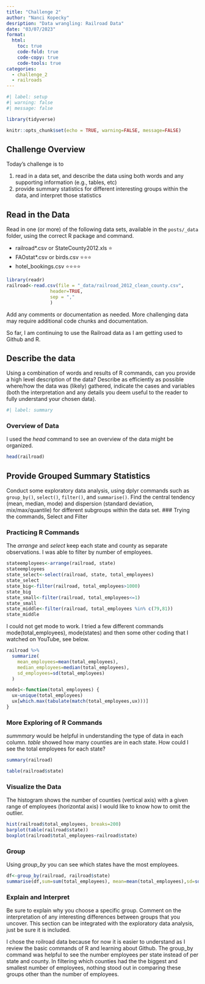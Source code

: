 ```yaml
---
title: "Challenge 2"
author: "Nanci Kopecky"
desription: "Data wrangling: Railroad Data"
date: "03/07/2023"
format:
  html:
    toc: true
    code-fold: true
    code-copy: true
    code-tools: true
categories:
  - challenge_2
  - railroads
---
```


```r
#| label: setup
#| warning: false
#| message: false

library(tidyverse)

knitr::opts_chunk$set(echo = TRUE, warning=FALSE, message=FALSE)
```

## Challenge Overview

Today's challenge is to

1)  read in a data set, and describe the data using both words and any supporting information (e.g., tables, etc)
2)  provide summary statistics for different interesting groups within the data, and interpret those statistics

## Read in the Data

Read in one (or more) of the following data sets, available in the `posts/_data` folder, using the correct R package and command.

-   railroad\*.csv or StateCounty2012.xls ⭐
-   FAOstat\*.csv or birds.csv ⭐⭐⭐
-   hotel_bookings.csv ⭐⭐⭐⭐

```r
library(readr)
railroad<-read.csv(file = "_data/railroad_2012_clean_county.csv",
                header=TRUE,
                sep = ","
                )

```

Add any comments or documentation as needed. More challenging data may require additional code chunks and documentation.

So far, I am continuing to use the Railroad data as I am getting used to Github and R.

## Describe the data

Using a combination of words and results of R commands, can you provide a high level description of the data? Describe as efficiently as possible where/how the data was (likely) gathered, indicate the cases and variables (both the interpretation and any details you deem useful to the reader to fully understand your chosen data).

```r
#| label: summary

```

### Overview of Data

I used the *head* command to see an overview of the data might be organized.

```r
head(railroad)
```

## Provide Grouped Summary Statistics

Conduct some exploratory data analysis, using dplyr commands such as `group_by()`, `select()`, `filter()`, and `summarise()`. Find the central tendency (mean, median, mode) and dispersion (standard deviation, mix/max/quantile) for different subgroups within the data set. \### Trying the commands, Select and Filter

### Practicing R Commands

The *arrange* and *select* keep each state and county as separate observations. I was able to filter by number of employees.

```r
stateemployees<-arrange(railroad, state)
stateemployees
state_select<-select(railroad, state, total_employees)
state_select
state_big<-filter(railroad, total_employees>1000)
state_big
state_small<-filter(railroad, total_employees<=1)
state_small
state_middle<-filter(railroad, total_employees %in% c(79,81))
state_middle
```

I could not get mode to work. I tried a few different commands mode(total_employees), mode(states) and then some other coding that I watched on YouTube, see below.

```r
railroad %>%
  summarize(
    mean_employees=mean(total_employees),
    median_employees=median(total_employees),
    sd_employees=sd(total_employees)
  )

```

```r
mode1<-function(total_employees) {
  ux~unique(total_employees)
  ux[which.max(tabulate(match(total_employees,ux)))]
}
```

### More Exploring of R Commands

*summmary* would be helpful in understanding the type of data in each column. *table* showed how many counties are in each state. How could I see the total employees for each state?

```r
summary(railroad)
```

```r
table(railroad$state)
```

### Visualize the Data

The histogram shows the number of counties (vertical axis) with a given range of employees (horizontal axis) I would like to know how to omit the outlier.

```r
hist(railroad$total_employees, breaks=200)
barplot(table(railroad$state))
boxplot(railroad$total_employees~railroad$state)
```

### Group

Using *group_by* you can see which states have the most employees.

```r

df<-group_by(railroad, railroad$state)
summarise(df,sum=sum(total_employees), mean=mean(total_employees),sd=sd(total_employees))
```

### Explain and Interpret

Be sure to explain why you choose a specific group. Comment on the interpretation of any interesting differences between groups that you uncover. This section can be integrated with the exploratory data analysis, just be sure it is included.

I chose the roilroad data because for now it is easier to understand as I review the basic commands of R and learning about Github. The group_by command was helpful to see the number employees per state instead of per state and county. In filtering which counties had the the biggest and smallest number of employees, nothing stood out in comparing these groups other than the number of employees.
